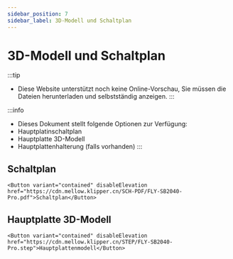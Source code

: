 ```yaml
---
sidebar_position: 7
sidebar_label: 3D-Modell und Schaltplan
---
```




# 3D-Modell und Schaltplan


:::tip
* Diese Website unterstützt noch keine Online-Vorschau, Sie müssen die Dateien herunterladen und selbstständig anzeigen.
:::

:::info
* Dieses Dokument stellt folgende Optionen zur Verfügung:
* Hauptplatinschaltplan
* Hauptplatte 3D-Modell
* Hauptplattenhalterung (falls vorhanden)
:::

## Schaltplan

    <Button variant="contained" disableElevation href="https://cdn.mellow.klipper.cn/SCH-PDF/FLY-SB2040-Pro.pdf">Schaltplan</Button>


## Hauptplatte 3D-Modell

    <Button variant="contained" disableElevation href="https://cdn.mellow.klipper.cn/STEP/FLY-SB2040-Pro.step">Hauptplattenmodell</Button>
